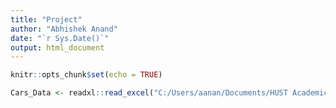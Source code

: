 ```yaml
---
title: "Project"
author: "Abhishek Anand"
date: "`r Sys.Date()`"
output: html_document
---
```


```r
knitr::opts_chunk$set(echo = TRUE)
```

```r
Cars_Data <- readxl::read_excel("C:/Users/aanan/Documents/HUST Academics/Fall 2022/502/Project/Cars_Data.xls")
```